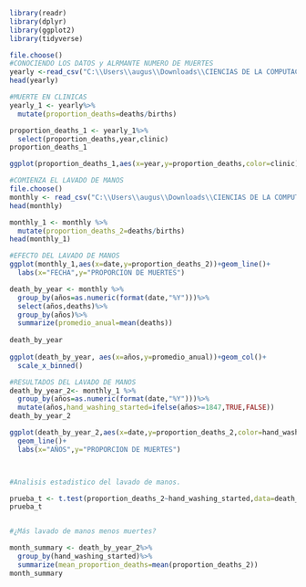 ```{r}
library(readr)
library(dplyr)
library(ggplot2)
library(tidyverse)

file.choose()
#CONOCIENDO LOS DATOS y ALRMANTE NUMERO DE MUERTES
yearly <-read_csv("C:\\Users\\augus\\Downloads\\CIENCIAS DE LA COMPUTACION\\TRIMESTRE_1_2022\\FUNDAMENTOS PROGRAMACION\\PROYECTO#1\\deaths_handwashing.csv")
head(yearly)

#MUERTE EN CLINICAS
yearly_1 <- yearly%>%
  mutate(proportion_deaths=deaths/births)

proportion_deaths_1 <- yearly_1%>%
  select(proportion_deaths,year,clinic)
proportion_deaths_1

ggplot(proportion_deaths_1,aes(x=year,y=proportion_deaths,color=clinic))+geom_line()

#COMIENZA EL LAVADO DE MANOS
file.choose()
monthly <- read_csv("C:\\Users\\augus\\Downloads\\CIENCIAS DE LA COMPUTACION\\TRIMESTRE_1_2022\\FUNDAMENTOS PROGRAMACION\\PROYECTO#1\\deaths_clinic_1.csv")
head(monthly)

monthly_1 <- monthly %>%
  mutate(proportion_deaths_2=deaths/births)
head(monthly_1)

#EFECTO DEL LAVADO DE MANOS
ggplot(monthly_1,aes(x=date,y=proportion_deaths_2))+geom_line()+
  labs(x="FECHA",y="PROPORCION DE MUERTES")

death_by_year <- monthly %>%
  group_by(años=as.numeric(format(date,"%Y")))%>%
  select(años,deaths)%>%
  group_by(años)%>%
  summarize(promedio_anual=mean(deaths))
  
death_by_year
  
ggplot(death_by_year, aes(x=años,y=promedio_anual))+geom_col()+
  scale_x_binned()

#RESULTADOS DEL LAVADO DE MANOS
death_by_year_2<- monthly_1 %>%
  group_by(años=as.numeric(format(date,"%Y")))%>%
  mutate(años,hand_washing_started=ifelse(años>=1847,TRUE,FALSE))
death_by_year_2

ggplot(death_by_year_2,aes(x=date,y=proportion_deaths_2,color=hand_washing_started))+
  geom_line()+
  labs(x="AÑOS",y="PROPORCION DE MUERTES")



#Analisis estadistico del lavado de manos.

prueba_t <- t.test(proportion_deaths_2~hand_washing_started,data=death_by_year_2)
prueba_t


#¿Más lavado de manos menos muertes?

month_summary <- death_by_year_2%>%
  group_by(hand_washing_started)%>%
  summarize(mean_proportion_deaths=mean(proportion_deaths_2))
month_summary
```

